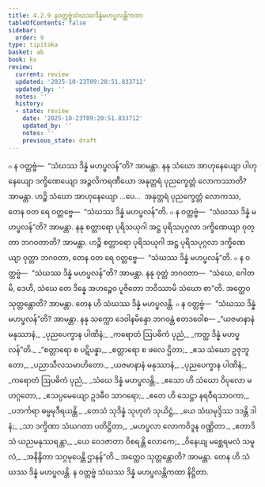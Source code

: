 ```yaml
---
title: 4.2.9 နဝတ္တဗ္ဗံသံဃဿဒိန္နံမဟပ္ဖလန္တိကထာ
tableOfContents: false
sidebar:
  order: 9
type: tipitaka
basket: ab
book: kv
review:
  current: review
  updated: '2025-10-23T09:20:51.833712'
  updated_by: ''
  notes: ''
  history:
  - state: review
    date: '2025-10-23T09:20:51.833712'
    updated_by: ''
    notes: ''
    previous_state: draft
---
```



<ReviewStatus review={frontmatter.review} showDetails={true} />

<HypothesisAnnotation frontmatter={frontmatter} />

<DynamicBreadcrumb />

<Division number="797" book="kv" e="ch" v="32" p="401">

<Paragraph number="2484" book="kv">
๐ န ဝတ္တဗ္ဗံ—  “သံဃဿ ဒိန္နံ မဟပ္ဖလန်”တိ? အာမန္တာ. နနု သံဃော အာဟုနေယျော ပါဟုနေယျော ဒက္ခိဏေယျော အဉ္ဇလိကရဏီယော အနုတ္တရံ ပုညက္ခေတ္တံ လောကဿာတိ? အာမန္တာ. ဟဉ္စိ သံဃော အာဟုနေယျော …ပေ…  အနုတ္တရံ ပုညက္ခေတ္တံ လောကဿ, တေန ဝတ ရေ ဝတ္တဗ္ဗေ—  “သံဃဿ ဒိန္နံ မဟပ္ဖလန်”တိ.
</Paragraph>

<Paragraph number="2485" book="kv">
๐ န ဝတ္တဗ္ဗံ—  “သံဃဿ ဒိန္နံ မဟပ္ဖလန်”တိ? အာမန္တာ. နနု စတ္တာရော ပုရိသယုဂါ အဋ္ဌ ပုရိသပုဂ္ဂလာ ဒက္ခိဏေယျာ ဝုတ္တာ ဘဂဝတာတိ? အာမန္တာ. ဟဉ္စိ စတ္တာရော ပုရိသယုဂါ အဋ္ဌ ပုရိသပုဂ္ဂလာ ဒက္ခိဏေယျာ ဝုတ္တာ ဘဂဝတာ, တေန ဝတ ရေ ဝတ္တဗ္ဗေ—  “သံဃဿ ဒိန္နံ မဟပ္ဖလန်”တိ.
</Paragraph>

</Division>
<Division number="798" book="kv" e="ch" v="32" p="402">

<Paragraph number="2486" book="kv">
๐ န ဝတ္တဗ္ဗံ—  “သံဃဿ ဒိန္နံ မဟပ္ဖလန်”တိ? အာမန္တာ. နနု ဝုတ္တံ ဘဂဝတာ—  “သံဃေ, ဂေါတမိ, ဒေဟိ, သံဃေ တေ ဒိန္နေ အဟဉ္စေဝ ပူဇိတော ဘဝိဿာမိ သံဃော စာ”တိ. အတ္ထေဝ သုတ္တန္တောတိ? အာမန္တာ. တေန ဟိ သံဃဿ ဒိန္နံ မဟပ္ဖလန္တိ.
</Paragraph>

<Paragraph number="2487" book="kv">
๐ န ဝတ္တဗ္ဗံ—  “သံဃဿ ဒိန္နံ မဟပ္ဖလန်”တိ? အာမန္တာ. နနု သက္ကော ဒေဝါနမိန္ဒော ဘဂဝန္တံ ဧတဒဝေါစ—
</Paragraph>

<Paragraph number="2488" type="verses" book="kv">
_“ယဇမာနာနံ မနုဿာနံ,_  
_ပုညပေက္ခာန ပါဏိနံ;_  
_ကရောတံ ဩပဓိကံ ပုညံ,_  
_ကတ္ထ ဒိန္နံ မဟပ္ဖလန်”တိ._  

</Paragraph>

<Paragraph number="2489" type="verses" book="kv">
_“စတ္တာရော စ ပဋိပန္နာ,_  
_စတ္တာရော စ ဖလေ ဌိတာ;_  
_ဧသ သံဃော ဥဇုဘူတော,_  
_ပညာသီလသမာဟိတော._  

</Paragraph>

<Paragraph number="2490" type="verses" book="kv">
_ယဇမာနာနံ မနုဿာနံ,_  
_ပုညပေက္ခာန ပါဏိနံ;_  
_ကရောတံ ဩပဓိကံ ပုညံ,_  
_သံဃေ ဒိန္နံ မဟပ္ဖလန္တိ._  

</Paragraph>

<Paragraph number="2491" type="verses" book="kv">
_ဧသော ဟိ သံဃော ဝိပုလော မဟဂ္ဂတော,_  
_ဧသပ္ပမေယျော ဥဒဓီဝ သာဂရော;_  
_ဧတေ ဟိ သေဋ္ဌာ နရဝီရသာဝကာ,_  
_ပဘင်္ကရာ ဓမ္မမုဒီရယန္တိ._  

</Paragraph>

<Paragraph number="2492" type="verses" book="kv">
_တေသံ သုဒိန္နံ သုဟုတံ သုယိဋ္ဌံ,_  
_ယေ သံဃမုဒ္ဒိဿ ဒဒန္တိ ဒါနံ;_  
_သာ ဒက္ခိဏာ သံဃဂတာ ပတိဋ္ဌိတာ,_  
_မဟပ္ဖလာ လောကဝိဒူန ဝဏ္ဏိတာ._  

</Paragraph>

<Paragraph number="2493" type="verses" book="kv">
_ဧတာဒိသံ ယညမနုဿရန္တာ,_  
_ယေ ဝေဒဇာတာ ဝိစရန္တိ လောကေ;_  
_ဝိနေယျ မစ္ဆေရမလံ သမူလံ,_  
_အနိန္ဒိတာ သဂ္ဂမုပေန္တိ ဌာနန်”တိ._  

</Paragraph>

<Paragraph number="2494" book="kv">
အတ္ထေဝ သုတ္တန္တောတိ? အာမန္တာ. တေန ဟိ သံဃဿ ဒိန္နံ မဟပ္ဖလန္တိ.

</Paragraph>
</Division>

<Paragraph number="2495" type="center" book="kv">
န ဝတ္တဗ္ဗံ သံဃဿ ဒိန္နံ မဟပ္ဖလန္တိကထာ နိဋ္ဌိတာ.
</Paragraph>